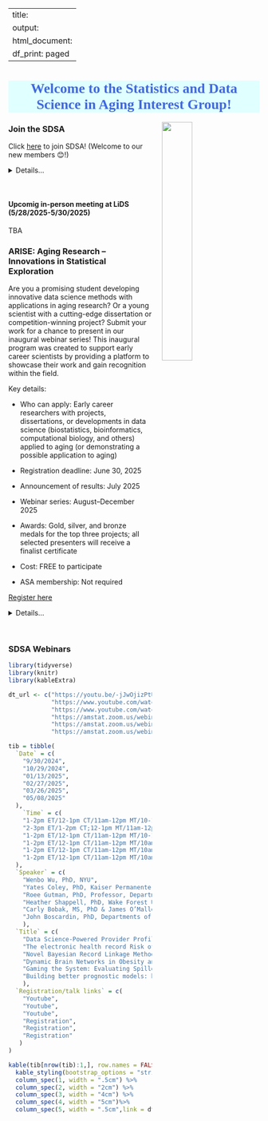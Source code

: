 
---
title:
output:
  html_document:
    df_print: paged
---

<h1 style="background-color:LightCyan;text-align:center;font-family:'Comic Sans MS';color:RoyalBlue;">Welcome to the Statistics and Data Science in Aging Interest Group!</h1>

<p>

<img src="images/SDSAlogo2.webp" style="width:35%" align="right" hspace="20"> 

</p>

### Join the SDSA

<p> Click [here](https://form.jotform.com/zzlalo/friends-of-sdsa) to join SDSA! (Welcome to our new members 😊!)</p>

<details>
  <summary>Details...</summary>
<embed src="files/SDSA flyer v2.pdf#toolbar=0" width="600px" height="800px"
    scrolling="auto"/>
</details>

<br>


#### Upcomig in-person meeting at LiDS (5/28/2025-5/30/2025)
TBA

### ARISE: Aging Research – Innovations in Statistical Exploration

Are you a promising student developing innovative data science methods with applications in aging research? Or a young scientist with a cutting-edge dissertation or competition-winning project? Submit your work for a chance to present in our inaugural webinar series! This inaugural program was created to support early career scientists by providing a platform to showcase their work and gain recognition within the field.

Key details:

* Who can apply: Early career researchers with projects, dissertations, or developments in data science (biostatistics, bioinformatics, computational biology, and others) applied to aging (or demonstrating a possible application to aging)

* Registration deadline: June 30, 2025

* Announcement of results: July 2025

* Webinar series: August–December 2025

* Awards: Gold, silver, and bronze medals for the top three projects; all selected presenters will receive a finalist certificate

* Cost: FREE to participate

* ASA membership: Not required

<p> [Register here](https://forms.gle/EUrtnrFyNiuoj2Mf7)</p>

<details>
  <summary>Details...</summary>
<embed src="files/SDSA ARISE.pdf#toolbar=0" width="600px" height="800px"
    scrolling="auto"/>
</details>
<br>


### SDSA Webinars 

```r
library(tidyverse)
library(knitr)
library(kableExtra)
```

```r

dt_url <- c("https://youtu.be/-jJwOjizPtU",
            "https://www.youtube.com/watch?v=dw74CQJZ3v0",
            "https://www.youtube.com/watch?v=rWAeVmjyorQ",
            "https://amstat.zoom.us/webinar/register/WN_h4UZVD1jQsS7YV9nbL-bzw",
            "https://amstat.zoom.us/webinar/register/WN_NKJJnVQxQ062hMd7jILBWQ",
            "https://amstat.zoom.us/webinar/register/WN_wtnGkZKjRvuruy_17PzvmA")

tib = tibble(
  `Date` = c(
    "9/30/2024",
    "10/29/2024",
    "01/13/2025",
    "02/27/2025",
    "03/26/2025",
    "05/08/2025"
  ),
    `Time` = c(
    "1-2pm ET/12-1pm CT/11am-12pm MT/10-11am PT",
    "2-3pm ET/1-2pm CT;12-1pm MT/11am-12pm PT",
    "1-2pm ET/12-1pm CT/11am-12pm MT/10-11am PT",
    "1-2pm ET/12-1pm CT/11am-12pm MT/10am-11am PT",
    "1-2pm ET/12-1pm CT/11am-12pm MT/10am-11am PT",
    "1-2pm ET/12-1pm CT/11am-12pm MT/10am-11am PT"
  ),
  `Speaker` = c(
    "Wenbo Wu, PhD, NYU",
    "Yates Coley, PhD, Kaiser Permanente Washington Health Research Institute & the University of Washington",
    "Roee Gutman, PhD, Professor, Department of Biostatistics, Brown University",
    "Heather Shappell, PhD, Wake Forest University School of Medicine",
    "Carly Bobak, MS, PhD & James O’Malley, MS, PhD, Dartmouth Geisel School of Medicine",
    "John Boscardin, PhD, Departments of Medicine and Epidemiology & Biostatistics, University of California, San Francisco"
    ),
  `Title` = c(
    "Data Science-Powered Provider Profiling for Equitable Quality Care in Alzheimer's and Dementia",
    "The electronic health record Risk of Alzheimer’s and Dementia Assessment Rule (eRADAR): External validation and embedded pragmatic clinical trial in two real-world healthcare systems",
    "Novel Bayesian Record Linkage Methods with Application to Medicare Beneficiaries",
    "Dynamic Brain Networks in Obesity and Weight Loss in Older Adults",
    "Gaming the System: Evaluating Spillover in a Video Game Intervention for Advanced Care Planning using Physician Social Networks",
    "Building better prognostic models: balancing accuracy, interpretability, and usability in the care of older adults"
    ),
  `Registration/talk links` = c(
    "Youtube",
    "Youtube",
    "Youtube",
    "Registration",
    "Registration",
    "Registration"
   )
)

kable(tib[nrow(tib):1,], row.names = FALSE) %>%
  kable_styling(bootstrap_options = "striped",font_size = 15, repeat_header_method = "replace") %>%
  column_spec(1, width = ".5cm") %>%
  column_spec(2, width = "2cm") %>%
  column_spec(3, width = "4cm") %>%
  column_spec(4, width = "5cm")%>%
  column_spec(5, width = ".5cm",link = dt_url[nrow(tib):1])
```

